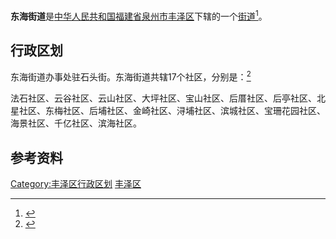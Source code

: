 {{中国乡级行政区
|景观照片文件名 = 
|景观照片描述 = 
|汉语拼音 = 
|其他语言 = 
|其他语言名称 = 
|旧称 = 
|地名出处 = 
|位置图文件名 = 
|位置图描述 = 
|自定义图片= 
|建置时间 = 
|政府驻地 = 
|毗邻 = 
|总面积 = 
|总人口 = 
|总人口年份 = 
|户籍人口 = 
|户籍人口年份 = 
|常住人口 = 
|常住人口年份 = 
|人口密度 = 
|GDP = 
|GDP年份 = 
|邮政编码 = 
|电话区号 = 595
|官方网站 = 
|网站名称 = 
|35/05/03/007/000}}
'''东海街道'''是[[中华人民共和国|中华人民共和国]][[福建省|福建省]][[泉州市|泉州市]][[丰泽区|丰泽区]]下辖的一个[[街道_(行政区划)|街道]]<ref>{{PRC admin/ref sgc|{{PRC admin/parent|35/05/03/007/000}}}}</ref>。

== 行政区划 ==
东海街道办事处驻石头街。东海街道共辖17个社区，分别是：<ref>{{PRC admin/ref sgc|35/05/03/007/000}}</ref>

法石社区、云谷社区、云山社区、大坪社区、宝山社区、后厝社区、后亭社区、北星社区、东梅社区、后埔社区、金崎社区、浔埔社区、滨城社区、宝珊花园社区、海景社区、千亿社区、滨海社区。

== 参考资料 ==
{{reflist}}

{{丰泽区行政区划}}
[[Category:丰泽区行政区划|Category:丰泽区行政区划]]
[[Category:泉州街道_(行政区划)|丰泽区]]
